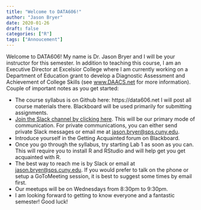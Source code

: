 ```yaml
---
title: "Welcome to DATA606!"
author: "Jason Bryer"
date: 2020-01-26
draft: false
categories: ["R"]
tags: ["Annoucement"]
---
```


Welcome to DATA606! My name is Dr. Jason Bryer and I will be your instructor for this semester. In addition to teaching this course, I am an Executive Director at Excelsior College where I am currently working on a Department of Education grant to develop a Diagnostic Assessment and Achievement of College Skills (see [www.DAACS.net](https://www.DAACS.net) for more information). Couple of important notes as you get started:

* The course syllabus is on Github here: https://data606.net I will post all course materials there. Blackboard will be used primarily for submitting assignments.
* [Join the Slack channel by clicking here](). This will be our primary mode of communication. For private communications, you can either send private Slack messages or email me at [jason.bryer@sps.cuny.edu](mailto:jason.bryer@sps.cuny.edu).
* Introduce yourself in the Getting Acquainted forum on Blackboard.
* Once you go through the syllabus, try starting Lab 1 as soon as you can. This will require you to install R and RStudio and will help get you get acquainted with R.
* The best way to reach me is by Slack or email at [jason.bryer@sps.cuny.edu](mailto:jason.bryer@sps.cuny.edu). If you would prefer to talk on the phone or setup a GoToMeeting session, it is best to suggest some times by email first.
* Our meetups will be on Wednesdays from 8:30pm to 9:30pm.
* I am looking forward to getting to know everyone and a fantastic semester! Good luck!


<!-- iframe width="560" height="315" src="https://www.youtube.com/embed/yIyferBnO24" frameborder="0" allow="accelerometer; autoplay; encrypted-media; gyroscope; picture-in-picture" allowfullscreen></iframe -->

<!-- iframe src="/slides/2019-01-24-Intro_to_Course.html#1" width="1024px" height="768px"  frameborder="0" allowfullscreen>
</iframe -->
